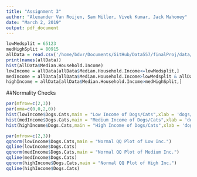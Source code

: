 ```yaml
---
title: "Assignment 3"
author: "Alexander Van Roijen, Sam Miller, Vivek Kumar, Jack Mahoney"
date: "March 2, 2019"
output: pdf_document
---
```


```r
lowMedsplit = 65123
medHighSplit = 80915
allData = read.csv('/home/bdvr/Documents/GitHub/Data557/finalProj/data/Filtered Data.csv')
print(names(allData))
hist(allData$Median.Household.Income)
lowIncome = allData[allData$Median.Household.Income<=lowMedsplit,]
medIncome = allData[allData$Median.Household.Income>lowMedsplit & allData$Median.Household.Income<=medHighSplit,]
highIncome = allData[allData$Median.Household.Income>medHighSplit,]

```

##Normality Checks

```r

par(mfrow=c(2,3))
par(oma=c(0,0,2,0))
hist(lowIncome$Dogs.Cats,main = "Low Income of Dogs/Cats",xlab = 'dogs/cats ratio',breaks=c(0,0.8,1.6,2.4,3.0,3.75,4.5))
hist(medIncome$Dogs.Cats,main = "Medium Income of Dogs/Cats",xlab = 'dogs/cats ratio',breaks=c(0,0.8,1.6,2.4,3.0,3.75,4.5))
hist(highIncome$Dogs.Cats,main = "High Income of Dogs/Cats",xlab = 'dogs/cats ratio',breaks=c(0,1.0,1.5,2.0,2.5,3.0,3.5,5))

```

```r
par(mfrow=c(2,3))
qqnorm(lowIncome$Dogs.Cats,main = "Normal QQ Plot of Low Inc.")
qqline(lowIncome$Dogs.Cats)
qqnorm(medIncome$Dogs.Cats,main = "Normal QQ Plot of Medium Inc.")
qqline(medIncome$Dogs.Cats)
qqnorm(highIncome$Dogs.Cats,main = "Normal QQ Plot of High Inc.")
qqline(highIncome$Dogs.Cats)
```
